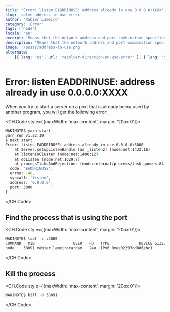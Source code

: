 ```yaml
---
title: 'Error: listen EADDRINUSE: address already in use 0.0.0.0:XXXX'
slug: 'solve-address-in-use-error'
author: 'Xabier Lameiro'
category: 'Error'
tags: ['node']
locale: 'en'
excerpt: 'Means that the network address and port combination specified in the error message is already in use by another process running on your computer. This can occur when you try to start a server on a port that is already being used by another program.'
description: 'Means that the network address and port combination specified in the error message is already in use by another process running on your computer. This can occur when you try to start a server on a port that is already being used by another program.'
image: '/posts/address-in-use.png'
alternate:
    [{ lang: 'es', url: 'resolver-direccion-en-uso-error' }, { lang: 'gl', url: 'arranxar-direccion-en-uso-erro' }]
---
```


# Error: listen EADDRINUSE: address already in use 0.0.0.0:XXXX

<Date date="01-02-2023" />

<GoogleAdsense />

When you try to start a server on a port that is already being used by another program, you will get the following error:

<CH.Code style={{maxWidth: 'max-content', margin: '20px 0'}}>

```bash
MAKINOTE$ yarn start
yarn run v1.22.19
$ next start
Error: listen EADDRINUSE: address already in use 0.0.0.0:3000
    at Server.setupListenHandle [as _listen2] (node:net:1432:16)
    at listenInCluster (node:net:1480:12)
    at doListen (node:net:1629:7)
    at processTicksAndRejections (node:internal/process/task_queues:84:21) {
  code: 'EADDRINUSE',
  errno: -48,
  syscall: 'listen',
  address: '0.0.0.0',
  port: 3000
}
```

</CH.Code>

## Find the process that is using the port

<CH.Code style={{maxWidth: 'max-content', margin: '20px 0'}}>

```bash
MAKINOTE$ lsof -i :3000
COMMAND   PID                 USER   FD   TYPE             DEVICE SIZE/OFF NODE NAME
node    38091 xabier.lameirocardam   24u  IPv6 0xee02297dd086ebc1      0t0  TCP *:hbci (LISTEN)
```

</CH.Code>

## Kill the process

<CH.Code style={{maxWidth: 'max-content', margin: '20px 0'}}>

```bash
MAKINOTE$ kill -9 38091
```

</CH.Code>

